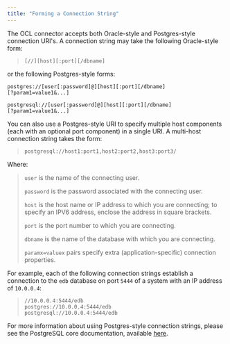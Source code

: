 ```yaml
---
title: "Forming a Connection String"
---
```


<div id="forming_a_connection_string" class="registered_link"></div>


The OCL connector accepts both Oracle-style and Postgres-style connection URI's. A connection string may take the following Oracle-style form:

> `[//][host][:port][/dbname]`

or the following Postgres-style forms:

``` text
postgres://[user[:password]@][host][:port][/dbname]
[?param1=value1&...]
```

``` text
postgresql://[user[:password]@][host][:port][/dbname]
[?param1=value1&...]
```

You can also use a Postgres-style URI to specify multiple host components (each with an optional port component) in a single URI. A multi-host connection string takes the form:

> `postgresql://host1:port1,host2:port2,host3:port3/`

Where:

> `user` is the name of the connecting user.
> 
> `password` is the password associated with the connecting user.
> 
> `host` is the host name or IP address to which you are connecting; to specify an IPV6 address, enclose the address in square brackets.
> 
> `port` is the port number to which you are connecting.
> 
> `dbname` is the name of the database with which you are connecting.
> 
> `paramx=valuex` pairs specify extra (application-specific) connection properties.

For example, each of the following connection strings establish a connection to the `edb` database on port `5444` of a system with an IP address of `10.0.0.4`:

> `//10.0.0.4:5444/edb`  
> `postgres://10.0.0.4:5444/edb`  
> `postgresql://10.0.0.4:5444/edb`

For more information about using Postgres-style connection strings, please see the PostgreSQL core documentation, available [here](https://www.enterprisedb.com/resources/product-documentation).
